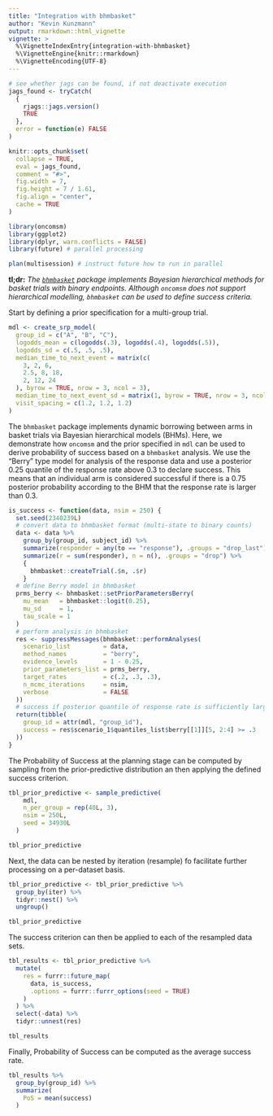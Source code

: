 ```yaml
---
title: "Integration with bhmbasket"
author: "Kevin Kunzmann"
output: rmarkdown::html_vignette
vignette: >
  %\VignetteIndexEntry{integration-with-bhmbasket}
  %\VignetteEngine{knitr::rmarkdown}
  %\VignetteEncoding{UTF-8}
---
```


```r
# see whether jags can be found, if not deactivate execution
jags_found <- tryCatch(
  {
    rjags::jags.version()
    TRUE
  },
  error = function(e) FALSE
)

knitr::opts_chunk$set(
  collapse = TRUE,
  eval = jags_found,
  comment = "#>",
  fig.width = 7,
  fig.height = 7 / 1.61,
  fig.align = "center",
  cache = TRUE
)
```

```r
library(oncomsm)
library(ggplot2)
library(dplyr, warn.conflicts = FALSE)
library(future) # parallel processing

plan(multisession) # instruct future how to run in parallel
```


**tl;dr:** *The [`bhmbasket`](https://cran.r-project.org/web/packages/bhmbasket/index.html) 
package implements Bayesian hierarchical methods for basket trials with binary endpoints.
Although `oncomsm` does not support hierarchical modelling, `bhmbasket` can be 
used to define success criteria.*

Start by defining a prior specification for a multi-group trial.

```r
mdl <- create_srp_model(
  group_id = c("A", "B", "C"),
  logodds_mean = c(logodds(.3), logodds(.4), logodds(.5)),
  logodds_sd = c(.5, .5, .5),
  median_time_to_next_event = matrix(c(
    3, 2, 6,
    2.5, 8, 18,
    2, 12, 24
  ), byrow = TRUE, nrow = 3, ncol = 3),
  median_time_to_next_event_sd = matrix(1, byrow = TRUE, nrow = 3, ncol = 3),
  visit_spacing = c(1.2, 1.2, 1.2)
)
```

The `bhmbasket` package implements dynamic borrowing between arms in
basket trials via Bayesian hierarchical models (BHMs).
Here, we demonstrate how `oncomsm` and the prior specified in `mdl` can be used
to derive probability of success based on a `bhmbasket` analysis. 
We use the "Berry" type model for analysis of the response data and use a
posterior $0.25$ quantile of the response rate above $0.3$ to declare success.
This means that an individual arm is considered successful if there is a $0.75$
posterior probability according to the BHM that the response rate is larger 
than $0.3$.

```r
is_success <- function(data, nsim = 250) {
  set.seed(2340239L)
  # convert data to bhmbasket format (multi-state to binary counts)
  data <- data %>%
    group_by(group_id, subject_id) %>%
    summarize(responder = any(to == "response"), .groups = "drop_last") %>%
    summarize(r = sum(responder), n = n(), .groups = "drop") %>%
    {
      bhmbasket::createTrial(.$n, .$r)
    }
  # define Berry model in bhmbasket
  prms_berry <- bhmbasket::setPriorParametersBerry(
    mu_mean   = bhmbasket::logit(0.25),
    mu_sd     = 1,
    tau_scale = 1
  )
  # perform analysis in bhmbasket
  res <- suppressMessages(bhmbasket::performAnalyses(
    scenario_list         = data,
    method_names          = "berry",
    evidence_levels       = 1 - 0.25,
    prior_parameters_list = prms_berry,
    target_rates          = c(.2, .3, .3),
    n_mcmc_iterations     = nsim,
    verbose               = FALSE
  ))
  # success if posterior quantile of response rate is sufficiently large
  return(tibble(
    group_id = attr(mdl, "group_id"),
    success = res$scenario_1$quantiles_list$berry[[1]][5, 2:4] >= .3
  ))
}
```

The Probability of Success at the planning stage can be computed by sampling from
the prior-predictive distribution an then applying the defined success criterion.

```r
tbl_prior_predictive <- sample_predictive(
    mdl,
    n_per_group = rep(40L, 3),
    nsim = 250L,
    seed = 34930L
  )

tbl_prior_predictive
```

Next, the data can be nested by iteration (resample) fo facilitate further
processing on a per-dataset basis.

```r
tbl_prior_predictive <- tbl_prior_predictive %>%
  group_by(iter) %>%
  tidyr::nest() %>%
  ungroup()

tbl_prior_predictive
```

The success criterion can then be applied to each of the resampled data sets.

```r
tbl_results <- tbl_prior_predictive %>%
  mutate(
    res = furrr::future_map(
      data, is_success,
      .options = furrr::furrr_options(seed = TRUE)
    )
  ) %>%
  select(-data) %>%
  tidyr::unnest(res)

tbl_results
```

Finally, Probability of Success can be computed as the average success rate.

```r
tbl_results %>%
  group_by(group_id) %>%
  summarize(
    PoS = mean(success)
  )
```
